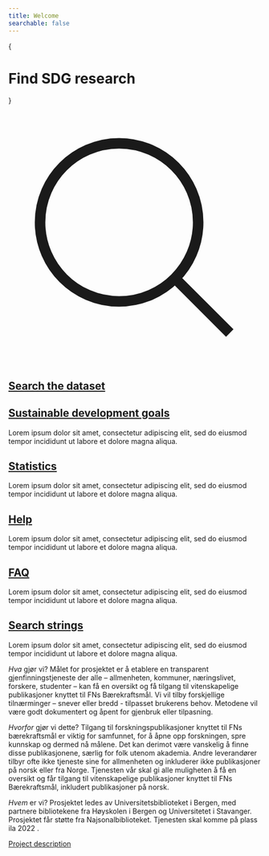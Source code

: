 ```yaml
---
title: Welcome
searchable: false
---
```



{<h1 className="text-center font-extrabold sm:text-3xl md:text-5xl lg:text-6xl mt-8">Find SDG research</h1>}

<div className="flex flex-col divide-y divide-slate-700">

  <div className="flex flex-wrap justify-center">
    <Feature className="flex gap-2 items-center">
      <svg xmlns="http://www.w3.org/2000/svg" fill="none" viewBox="0 0 24 24" strokeWidth={1.5} stroke="currentColor" className="w-6 h-6">
        <path strokeLinecap="round" strokeLinejoin="round" d="M21 21l-5.197-5.197m0 0A7.5 7.5 0 105.196 5.196a7.5 7.5 0 0010.607 10.607z" />
      </svg>
      <h2 className="text-center text-xl font-bold">
        <a href='/search'>
        Search the dataset
        </a>
        </h2>
    </Feature>
  </div>

  <Goals />

  <Features>
    <Feature>
      <h2 className="text-center text-xl font-bold">
        <a href='/guide/sustainable-development-goals'>Sustainable development goals</a>
      </h2>
      <p>
        Lorem ipsum dolor sit amet, consectetur adipiscing elit, sed do eiusmod tempor incididunt ut labore et dolore magna aliqua.
      </p>
    </Feature>
    <Feature>
      <h2 className="text-center text-xl font-bold">
        <a href='/statistics'>Statistics</a>
      </h2>
      <p>
        Lorem ipsum dolor sit amet, consectetur adipiscing elit, sed do eiusmod tempor incididunt ut labore et dolore magna aliqua.
      </p>
    </Feature>
    <Feature>
      <h2 className="text-center text-xl font-bold">
        <a href='/guide/help'>Help</a>
      </h2>
      <p>
        Lorem ipsum dolor sit amet, consectetur adipiscing elit, sed do eiusmod tempor incididunt ut labore et dolore magna aliqua.
      </p>
    </Feature>
    <Feature>
      <h2 className="text-center text-xl font-bold">
        <a href='/guide/faq'>FAQ</a>
      </h2>
      <p>
        Lorem ipsum dolor sit amet, consectetur adipiscing elit, sed do eiusmod tempor incididunt ut labore et dolore magna aliqua.
      </p>
    </Feature>
    <Feature>
      <h2 className="text-center text-xl font-bold">
        <a href='/search-strings'>Search strings</a>
      </h2>
      <p>
        Lorem ipsum dolor sit amet, consectetur adipiscing elit, sed do eiusmod tempor incididunt ut labore et dolore magna aliqua.
      </p>
    </Feature>
  </Features>
</div>

_Hva_ gjør vi? Målet for prosjektet er å etablere en transparent gjenfinningstjeneste der alle – allmenheten, kommuner, næringslivet, forskere, studenter – kan få en oversikt og få tilgang til vitenskapelige publikasjoner knyttet til FNs Bærekraftsmål. Vi vil tilby forskjellige tilnærminger – snever eller bredd - tilpasset brukerens behov. Metodene vil være godt dokumentert og åpent for gjenbruk eller tilpasning.

_Hvorfor_ gjør vi dette? Tilgang til forskningspublikasjoner knyttet til FNs bærekraftsmål er viktig for samfunnet, for å åpne opp forskningen, spre kunnskap og dermed nå målene. Det kan derimot være vanskelig å finne disse publikasjonene, særlig for folk utenom akademia. Andre leverandører tilbyr ofte ikke tjeneste sine for allmenheten og inkluderer ikke publikasjoner på norsk eller fra Norge. Tjenesten vår skal gi alle muligheten å få en oversikt og får tilgang til vitenskapelige publikasjoner knyttet til FNs Bærekraftsmål, inkludert publikasjoner på norsk.

_Hvem_ er vi? Prosjektet ledes av Universitetsbiblioteket i Bergen, med partnere bibliotekene fra Høyskolen i Bergen og Universitetet i Stavanger. Prosjektet får støtte fra Najsonalbiblioteket. Tjenesten skal komme på plass ila 2022 .

[Project description](https://www.uib.no/en/ub/148804/sustainable-development-research-all-%E2%80%93-transparent-mapping-and-discovery-tool)